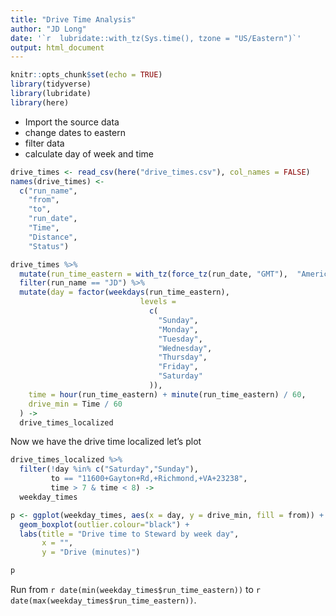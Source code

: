 ```yaml
---
title: "Drive Time Analysis"
author: "JD Long"
date: '`r  lubridate::with_tz(Sys.time(), tzone = "US/Eastern")`'
output: html_document
---
```


```r
knitr::opts_chunk$set(echo = TRUE)
library(tidyverse)
library(lubridate)
library(here)
```

* Import the source data
* change dates to eastern
* filter data
* calculate day of week and time

```r
drive_times <- read_csv(here("drive_times.csv"), col_names = FALSE)
names(drive_times) <-
  c("run_name",
    "from",
    "to",
    "run_date",
    "Time",
    "Distance",
    "Status")

drive_times %>%
  mutate(run_time_eastern = with_tz(force_tz(run_date, "GMT"),  "America/New_York")) %>%
  filter(run_name == "JD") %>%
  mutate(day = factor(weekdays(run_time_eastern),
                             levels =
                               c(
                                 "Sunday",
                                 "Monday",
                                 "Tuesday",
                                 "Wednesday",
                                 "Thursday",
                                 "Friday",
                                 "Saturday"
                               )),
    time = hour(run_time_eastern) + minute(run_time_eastern) / 60,
    drive_min = Time / 60
  ) ->
  drive_times_localized

```

Now we have the drive time localized let's plot


```r
drive_times_localized %>%
  filter(!day %in% c("Saturday","Sunday"), 
         to == "11600+Gayton+Rd,+Richmond,+VA+23238", 
         time > 7 & time < 8) ->
  weekday_times

p <- ggplot(weekday_times, aes(x = day, y = drive_min, fill = from)) +
  geom_boxplot(outlier.colour="black") +
  labs(title = "Drive time to Steward by week day",
       x = "",
       y = "Drive (minutes)")

p

```

Run from `r date(min(weekday_times$run_time_eastern))` to `r date(max(weekday_times$run_time_eastern))`.



